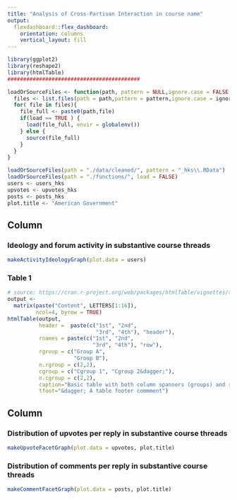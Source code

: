 ```yaml
---
title: "Analysis of Cross-Partisan Interaction in course name"
output: 
  flexdashboard::flex_dashboard:
    orientation: columns
    vertical_layout: fill
---
```


```r
library(ggplot2)
library(reshape2)
library(htmlTable)
##########################################

loadOrSourceFiles <- function(path, pattern = NULL,ignore.case = FALSE, load = TRUE ){
  files <- list.files(path = path,pattern = pattern,ignore.case = ignore.case)
  for( file in files){
    file_full <- paste0(path,file)
    if(load == TRUE ) {
      load(file_full, envir = globalenv())
    } else {
      source(file_full)
    }
  }
}

loadOrSourceFiles(path = "./data/cleaned/", pattern = "_hks\\.RData")
loadOrSourceFiles(path = "./functions/", load = FALSE)
users <- users_hks
upvotes <- upvotes_hks
posts <- posts_hks
plot.title <- "American Government"
```

Column 
-----------------------------------------------------------------------

### **Ideology and forum activity in substantive course threads**

```r
makeActivityIdeologyGraph(plot.data = users)
```

### **Table 1**

```r
# source: https://cran.r-project.org/web/packages/htmlTable/vignettes/tables.html
output <- 
  matrix(paste("Content", LETTERS[1:16]), 
         ncol=4, byrow = TRUE)
htmlTable(output,
          header =  paste(c("1st", "2nd",
                            "3rd", "4th"), "header"),
          rnames = paste(c("1st", "2nd",
                           "3rd", "4th"), "row"),
          rgroup = c("Group A",
                     "Group B"),
          n.rgroup = c(2,2),
          cgroup = c("Cgroup 1", "Cgroup 2&dagger;"),
          n.cgroup = c(2,2), 
          caption="Basic table with both column spanners (groups) and row groups",
          tfoot="&dagger; A table footer commment")
```

Column
-----------------------------------------------------------------------

### **Distribution of upvotes per reply in substantive course threads**

```r
makeUpvoteFacetGraph(plot.data = upvotes, plot.title)

```

### **Distribution of comments per reply in substantive course threads**

```r
makeCommentFacetGraph(plot.data = posts, plot.title)
```

